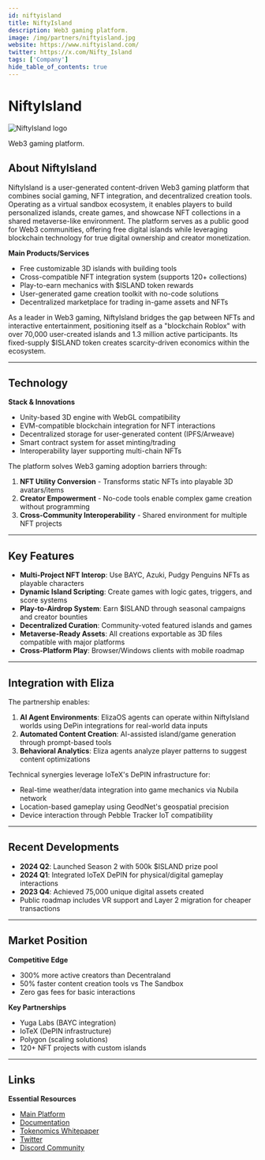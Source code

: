 ```yaml
---
id: niftyisland
title: NiftyIsland
description: Web3 gaming platform.
image: /img/partners/niftyisland.jpg
website: https://www.niftyisland.com/
twitter: https://x.com/Nifty_Island
tags: ['Company']
hide_table_of_contents: true
---
```


# NiftyIsland

<div className="partner-logo">
  <img src="/img/partners/niftyisland.jpg" alt="NiftyIsland logo" />
</div>

Web3 gaming platform.

## About NiftyIsland

NiftyIsland is a user-generated content-driven Web3 gaming platform that combines social gaming, NFT integration, and decentralized creation tools. Operating as a virtual sandbox ecosystem, it enables players to build personalized islands, create games, and showcase NFT collections in a shared metaverse-like environment. The platform serves as a public good for Web3 communities, offering free digital islands while leveraging blockchain technology for true digital ownership and creator monetization.

**Main Products/Services**

- Free customizable 3D islands with building tools
- Cross-compatible NFT integration system (supports 120+ collections)
- Play-to-earn mechanics with $ISLAND token rewards
- User-generated game creation toolkit with no-code solutions
- Decentralized marketplace for trading in-game assets and NFTs

As a leader in Web3 gaming, NiftyIsland bridges the gap between NFTs and interactive entertainment, positioning itself as a "blockchain Roblox" with over 70,000 user-created islands and 1.3 million active participants. Its fixed-supply $ISLAND token creates scarcity-driven economics within the ecosystem.

---

## Technology

**Stack & Innovations**

- Unity-based 3D engine with WebGL compatibility
- EVM-compatible blockchain integration for NFT interactions
- Decentralized storage for user-generated content (IPFS/Arweave)
- Smart contract system for asset minting/trading
- Interoperability layer supporting multi-chain NFTs

The platform solves Web3 gaming adoption barriers through:

1. **NFT Utility Conversion** - Transforms static NFTs into playable 3D avatars/items
2. **Creator Empowerment** - No-code tools enable complex game creation without programming
3. **Cross-Community Interoperability** - Shared environment for multiple NFT projects

---

## Key Features

- **Multi-Project NFT Interop**: Use BAYC, Azuki, Pudgy Penguins NFTs as playable characters
- **Dynamic Island Scripting**: Create games with logic gates, triggers, and score systems
- **Play-to-Airdrop System**: Earn $ISLAND through seasonal campaigns and creator bounties
- **Decentralized Curation**: Community-voted featured islands and games
- **Metaverse-Ready Assets**: All creations exportable as 3D files compatible with major platforms
- **Cross-Platform Play**: Browser/Windows clients with mobile roadmap

---

## Integration with Eliza

The partnership enables:

1. **AI Agent Environments**: ElizaOS agents can operate within NiftyIsland worlds using DePin integrations for real-world data inputs
2. **Automated Content Creation**: AI-assisted island/game generation through prompt-based tools
3. **Behavioral Analytics**: Eliza agents analyze player patterns to suggest content optimizations

Technical synergies leverage IoTeX's DePIN infrastructure for:

- Real-time weather/data integration into game mechanics via Nubila network
- Location-based gameplay using GeodNet's geospatial precision
- Device interaction through Pebble Tracker IoT compatibility

---

## Recent Developments

- **2024 Q2**: Launched Season 2 with 500k $ISLAND prize pool
- **2024 Q1**: Integrated IoTeX DePIN for physical/digital gameplay interactions
- **2023 Q4**: Achieved 75,000 unique digital assets created
- Public roadmap includes VR support and Layer 2 migration for cheaper transactions

---

## Market Position

**Competitive Edge**

- 300% more active creators than Decentraland
- 50% faster content creation tools vs The Sandbox
- Zero gas fees for basic interactions

**Key Partnerships**

- Yuga Labs (BAYC integration)
- IoTeX (DePIN infrastructure)
- Polygon (scaling solutions)
- 120+ NFT projects with custom islands

---

## Links

**Essential Resources**

- [Main Platform](https://niftyisland.com)
- [Documentation](https://docs.niftyisland.com)
- [Tokenomics Whitepaper](https://niftyisland.com/whitepaper)
- [Twitter](https://x.com/Nifty_Island)
- [Discord Community](https://discord.gg/niftyisland)
